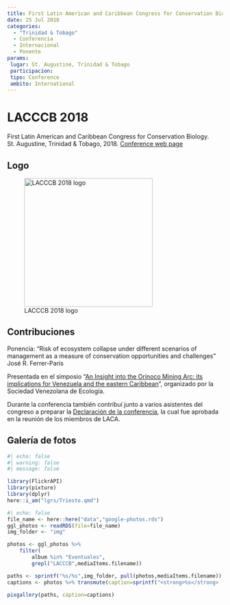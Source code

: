 ```yaml
---
title: First Latin American and Caribbean Congress for Conservation Biology
date: 25 Jul 2018
categories:
  - "Trinidad & Tobago"
  - Conferencia
  - Internacional
  - Ponente
params:
 lugar: St. Augustine, Trinidad & Tobago
 participacion:
 tipo: Conference
 ambito: International
---
```


# LACCCB 2018

First Latin American and Caribbean Congress for Conservation Biology. St. Augustine, Trinidad & Tobago, 2018. [Conference web page](https://lacccb2018.org/)

## Logo

![LACCCB 2018 logo](https://images.squarespace-cdn.com/content/v1/59ece4196f4ca3771ef086ff/1512337248275-QD9IXSRO9IF3MXDRO5VI/LACCCB2018%404xminim.png?format=1500w){width=300}

## Contribuciones

Ponencia: "Risk of ecosystem collapse under different scenarios of management as a measure of conservation opportunities and challenges" José R. Ferrer-Paris

Presentada en el simposio “[An Insight into the Orinoco Mining Arc: its implications for Venezuela and the eastern Caribbean](https://lacccb2018.org/orinoco-mining-arc)”, organizado por la Sociedad Venezolana de Ecología.

Durante la conferencia también contribuí junto a varios asistentes del congreso a preparar la [Declaración de la conferencia](https://lacccb2018.org/orinoco-mining-arc-conference-statement), la cual fue aprobada en la reunión de los miembros de LACA.


## Galería de fotos

```r
#| echo: false
#| warning: false
#| message: false

library(FlickrAPI)
library(pixture)
library(dplyr)
here::i_am("lgrs/Trieste.qmd")
```

```r
#| echo: false
file_name <- here::here("data","google-photos.rds")
ggl_photos <- readRDS(file=file_name)
img_folder <- "img"

photos <- ggl_photos %>% 
    filter(
        album %in% "Eventuales",
        grepl("LACCCB",mediaItems.filename))

paths <- sprintf("%s/%s",img_folder, pull(photos,mediaItems.filename))
captions <- photos %>% transmute(caption=sprintf("<strong>%s</strong>  por <a href='%s' target='googlephotos'>JR Ferrer-Paris @ Google Photos</a>",mediaItems.description,mediaItems.productUrl)) %>% pull

pixgallery(paths, caption=captions)

```